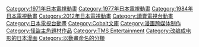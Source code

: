 {{DEFAULTSORT:Lupin III}}
[[Category:1971年日本電視動畫|Category:1971年日本電視動畫]]
[[Category:1977年日本電視動畫|Category:1977年日本電視動畫]]
[[Category:1984年日本電視動畫|Category:1984年日本電視動畫]]
[[Category:2012年日本電視動畫|Category:2012年日本電視動畫]]
[[Category:讀賣電視台動畫|Category:讀賣電視台動畫]]
[[Category:日本電視台動畫|Category:日本電視台動畫]]
[[Category:Cobalt文庫|Category:Cobalt文庫]]
[[Category:漫画跨媒体制作|Category:漫画跨媒体制作]]
[[Category:怪盜主角題材作品|Category:怪盜主角題材作品]]
[[Category:TMS_Entertainment|Category:TMS Entertainment]]
[[Category:改编成电影的日本漫画|Category:改编成电影的日本漫画]]
[[Category:以動畫命名的分類|Category:以動畫命名的分類]]